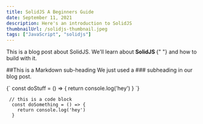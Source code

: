 ```yaml
---
title: SolidJS A Beginners Guide
date: September 11, 2021
description: Here's an introduction to SolidJS
thumbnailUrl: /solidjs-thumbnail.jpeg
tags: ["JavaScript", "solidjs"]
---
```


<div>
  This is a blog post about SolidJS. We'll learn about <strong>SolidJS </strong>{" "}
  and how to build with it.
</div>

##This is a Markdown sub-heading
We just used a ### subheading in our blog post.

<SyntaxHighlighter language="javascript">
  {` const doStuff = () => { return console.log('hey') } `}
</SyntaxHighlighter>

```
 // this is a code block
  const doSomething = () => {
    return console.log('hey')
  }
```